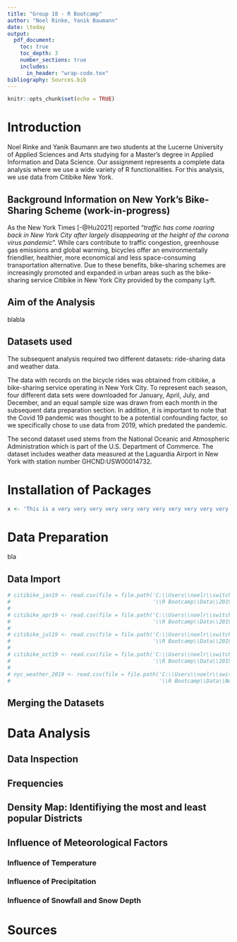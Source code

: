 ```yaml
---
title: "Group 18 - R Bootcamp"
author: "Noel Rinke, Yanik Baumann"
date: \today
output: 
  pdf_document:
    toc: true
    toc_depth: 3
    number_sections: true
    includes:
      in_header: "wrap-code.tex"
bibliography: Sources.bib
---
```


```r
knitr::opts_chunk$set(echo = TRUE)
```


# Introduction

Noel Rinke and Yanik Baumann are two students at the Lucerne University of Applied Sciences and Arts studying for a Master's degree in Applied Information and Data Science. Our assignment represents a complete data analysis where we use a wide variety of R functionalities. For this analysis, we use data from Citibike New York. 

## Background Information on New York's Bike-Sharing Scheme (work-in-progress)

As the New York Times [-@Hu2021] reported "*traffic has come roaring back in New York City after largely disappearing at the height of the corona virus pandemic*". While cars contribute to traffic congestion, greenhouse gas emissions and global warming, bicycles offer an environmentally friendlier, healthier, more economical and less space-consuming transportation alternative. Due to these benefits, bike-sharing schemes are increasingly promoted and expanded in urban areas such as the bike-sharing service Citibike in New York City provided by the company Lyft. 


## Aim of the Analysis

blabla

## Datasets used

The subsequent analysis required two different datasets: ride-sharing data and weather data.

The data with records on the bicycle rides was obtained from citibike, a bike-sharing service operating in New York City. To represent each season, four different data sets were downloaded for January, April, July, and December, and an equal sample size was drawn from each month in the subsequent data preparation section. In addition, it is important to note that the Covid 19 pandemic was thought to be a potential confounding factor, so we specifically chose to use data from 2019, which predated the pandemic.

The second dataset used stems from the National Oceanic and Atmospheric Administration which is part of the U.S. Department of Commerce. The dataset includes weather data measured at the Laguardia Airport in New York with station number GHCND:USW00014732.


# Installation of Packages

```r

x <- 'This is a very very very very very very very very very very very very very very very very very very very very very very very very long text'


```

# Data Preparation

bla

## Data Import

```r

# citibike_jan19 <- read.csv(file = file.path('C:\\Users\\noelr\\switchdrive\\SharedOstSchweiz', 
#                                             '\\R Bootcamp\\Data\\201904-citibike-tripdata.csv'))
#  
# citibike_apr19 <- read.csv(file = file.path('C:\\Users\\noelr\\switchdrive\\SharedOstSchweiz',
#                                             '\\R Bootcamp\\Data\\201904-citibike-tripdata.csv')
# 
# citibike_jul19 <- read.csv(file = file.path('C:\\Users\\noelr\\switchdrive\\SharedOstSchweiz',
#                                             '\\R Bootcamp\\Data\\201907-citibike-tripdata.csv')
# 
# citibike_oct19 <- read.csv(file = file.path('C:\\Users\\noelr\\switchdrive\\SharedOstSchweiz',
#                                             '\\R Bootcamp\\Data\\201910-citibike-tripdata.csv')
# 
# nyc_weather_2019 <- read.csv(file = file.path('C:\\Users\\noelr\\switchdrive\\SharedOstSchweiz',
#                                               '\\R Bootcamp\\Data\\New York Weather 2019.csv')

```


## Merging the Datasets



# Data Analysis



## Data Inspection


## Frequencies


## Density Map: Identifiying the most and least popular Districts


## Influence of Meteorological Factors


### Influence of Temperature


### Influence of Precipitation


### Influence of Snowfall and Snow Depth


# Sources


